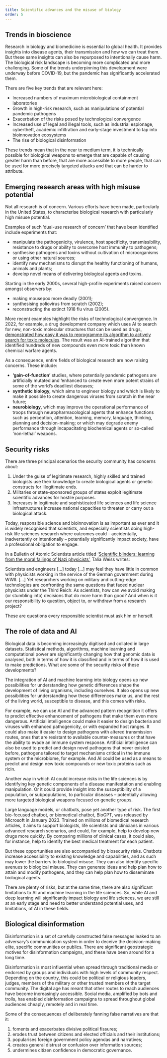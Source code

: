 ```yaml
---
title: Scientific advances and the misuse of biology
order: 5
---
```



## Trends in bioscience

<Figure
  size="medium"
  src="petri-dish.jpg"
  caption="Petri dishes"
  alt="Picture of several petri dishes in a blue and pink lighting."
  credit="Wellcome Library, London/CC BY 4.0"
  license=""
></Figure>

Research in biology and biomedicine is essential to global health. It provides insights into disease agents, their transmission and how we can treat them. But these same insights can also be repurposed to intentionally cause harm. The biological risk landscape is becoming more complicated and more challenging. Some of the trends underpinning this development were underway before COVID-19, but the pandemic has significantly accelerated them.

There are five key trends that are relevant here:
- Increased numbers of maximum microbiological containment laboratories
- Growth in high-risk research, such as manipulations of potential pandemic pathogens
- Exacerbation of the risks posed by technological convergence
- Increased use of legal and illegal tools, such as industrial espionage, cybertheft, academic infiltration and early-stage investment to tap into bioinnovation ecosystems
- The rise of biological disinformation

These trends mean that in the near to medium term, it is technically possible for biological weapons to emerge that are capable of causing greater harm than before, that are more accessible to more people, that can be used for more precisely targeted attacks and that can be harder to attribute.

## Emerging research areas with high misuse potential

Not all research is of concern. Various efforts have been made, particularly in the United States, to characterise biological research with particularly high misuse potential.

Examples of such ‘dual-use research of concern’ that have been identified include experiments that:
- manipulate the pathogenicity, virulence, host specificity, transmissibility, resistance to drugs or ability to overcome host immunity to pathogens;
- synthesise pathogens and toxins without cultivation of microorganisms or using other natural sources;
- identify new mechanisms to disrupt the healthy functioning of humans, animals and plants;
- develop novel means of delivering biological agents and toxins.

Starting in the early 2000s, several high-profile experiments raised concern amongst observers by:
- making mousepox more deadly (2001);
- synthesising poliovirus from scratch (2002);
- reconstructing the extinct 1918 flu virus (2005).

More recent examples highlight the risks of technological convergence. In 2022, for example, a drug development company which uses AI to search for new, non-toxic molecular structures that can be used as drugs, [demonstrated how easy it was to reprogramme its algorithm to actively search for toxic molecules](https://www.nature.com/articles/s42256-022-00465-9). The result was an AI-trained algorithm that identified hundreds of new compounds even more toxic than known chemical warfare agents.

As a consequence, entire fields of biological research are now raising concerns. These include:
- **‘gain-of-function’** studies, where potentially pandemic pathogens are artificially mutated and ‘enhanced to create even more potent strains of some of the world’s deadliest diseases;
- **synthetic biology,** which aims to engineer biology and which is likely to make it possible to create dangerous viruses from scratch in the near future;
- **neurobiology,** which may improve the operational performance of troops through neuropharmacological agents that enhance functions such as perception, attention, learning, memory, language, thinking, planning and decision-making; or which may degrade enemy performance through incapacitating biochemical agents or so-called ‘non-lethal’ weapons.

## Security risks
There are three principal scenarios the security community has concerns about:
1. Under the guise of legitimate research, highly skilled and trained biologists use their knowledge to create biological agents or genetic constructs for illegitimate ends.
2. Militaries or state-sponsored groups of states exploit legitimate scientific advances for hostile purposes.
3. Increases in legitimate and sophisticated life sciences and life science infrastructures increase national capacities to threaten or carry out a biological attack.

Today, responsible science and bioinnovation is as important as ever and it is widely recognised that scientists, and especially scientists doing high-risk life sciences research where outcomes could – accidentally, inadvertently or intentionally – potentially significantly impact society, have a professional obligation to engage.

In a Bulletin of Atomic Scientists article titled ‘[Scientific blinders: learning from the moral failings of Nazi physicists’](https://thebulletin.org/2019/07/scientific-blinders/), Talia Weiss writes:

<Quote cite='Talia Weiss in a Bulletin of Atomic Scientists article titled ‘Scientific blinders: learning from the moral failings of Nazi physicists’'>

Scientists and engineers […] today […] may feel they have little in common with physicists working in the service of the German government during WWII. […] Yet researchers working on military and cutting-edge technologies are confronting the same questions that faced nuclear physicists under the Third Reich: As scientists, how can we avoid making (or stumbling into) decisions that do more harm than good? And when is it our responsibility to question, object to, or withdraw from a research project?

</Quote>
These are questions every responsible scientist must ask him or herself.

## The role of data and AI

Biological data is becoming increasingly digitised and collated in large datasets. Statistical methods, algorithms, machine learning and computational power are significantly changing how that genomic data is analysed, both in terms of how it is classified and in terms of how it is used to make predictions. What are some of the security risks of these developments?

The integration of AI and machine learning into biology opens up new possibilities for understanding how genetic differences shape the development of living organisms, including ourselves. It also opens up new possibilities for understanding how these differences make us, and the rest of the living world, susceptible to disease, and this comes with risks.

For example, we can use AI and the advanced pattern recognition it offers to predict effective enhancement of pathogens that make them even more dangerous. Artificial intelligence could make it easier to design bacteria and viruses with enhanced pathogenicity, or with expanded host ranges. It could also make it easier to design pathogens with altered transmission routes, ones that are resistant to available counter-measures or that have the ability to evade an immune system response. Artificial intelligence can also be used to predict and design novel pathogens that never existed before, pathogens tailored to target mechanisms critical in the immune system or the microbiome, for example. And AI could be used as a means to predict and design new toxic compounds or new toxic proteins such as ricin.

Another way in which AI could increase risks in the life sciences is by identifying key genetic components of a disease manifestation and enabling manipulation. Or it could provide insight into the susceptibility of a population, or subpopulations, to particular diseases – potentially allowing more targeted biological weapons focused on genetic groups.

Large language models, or chatbots, pose yet another type of risk. The first bio-focused chatbot, or biomedical chatbot, BioGPT, was released by Microsoft in January 2023. Trained on millions of biomedical research articles, it aims to support biologists, life scientists and clinicians in various advanced research scenarios, and could, for example, help to develop new drugs more quickly. By comparing millions of clinical cases, it could also, for instance, help to identify the best medical treatment for each patient.

But these opportunities are also accompanied by biosecurity risks. Chatbots increase accessibility to existing knowledge and capabilities, and as such may lower the barriers to biological misuse. They can also identify specific avenues to biological misuse. They can generate ideas and help plan how to attain and modify pathogens, and they can help plan how to disseminate biological agents.

There are plenty of risks, but at the same time, there are also significant limitations to AI and machine learning in the life sciences. So, while AI and deep learning will significantly impact biology and life sciences, we are still at an early stage and need to better understand potential uses, and limitations, of AI in these fields.

## Biological disinformation

Disinformation is a set of carefully constructed false messages leaked to an adversary’s communication system in order to deceive the decision-making elite, specific communities or publics. There are significant geostrategic motives for disinformation campaigns, and these have been around for a long time.

Disinformation is most influential when spread through traditional media or endorsed by groups and individuals with high levels of community respect. Depending on the country, this could be political or religious leaders, judges, members of the military or other trusted members of the target community. The digital age has meant that other routes to reach audiences have become increasingly accessible. Social media, amplified by bots and trolls, has enabled disinformation campaigns to spread throughout global audiences cheaply, remotely and in real time.

Some of the consequences of deliberately fanning false narratives are that it:
1. foments and exacerbates divisive political fissures;
2. erodes trust between citizens and elected officials and their institutions;
3. popularises foreign government policy agendas and narratives;
4. creates general distrust or confusion over information sources;
5. undermines citizen confidence in democratic governance.

